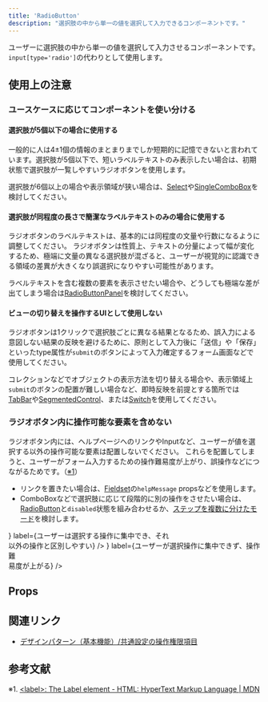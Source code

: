 ```yaml
---
title: 'RadioButton'
description: "選択肢の中から単一の値を選択して入力できるコンポーネントです。"
---
```



ユーザーに選択肢の中から単一の値を選択して入力させるコンポーネントです。
`input[type='radio']`の代わりとして使用します。

<ComponentStory name="RadioButton" />

## 使用上の注意

### ユースケースに応じてコンポーネントを使い分ける

#### 選択肢が5個以下の場合に使用する

一般的に人は4±1個の情報のまとまりまでしか短期的に記憶できないと言われています。選択肢が5個以下で、短いラベルテキストのみ表示したい場合は、初期状態で選択肢が一覧しやすいラジオボタンを使用します。

選択肢が6個以上の場合や表示領域が狭い場合は、[Select](/products/components/select/)や[SingleComboBox](/products/components/combo-box/singe-combo-box)を検討してください。

#### 選択肢が同程度の長さで簡潔なラベルテキストのみの場合に使用する

ラジオボタンのラベルテキストは、基本的には同程度の文量や行数になるように調整してください。
ラジオボタンは性質上、テキストの分量によって幅が変化するため、極端に文量の異なる選択肢が混ざると、ユーザーが視覚的に認識できる領域の差異が大きくなり誤選択になりやすい可能性があります。

ラベルテキストを含む複数の要素を表示させたい場合や、どうしても極端な差が出てしまう場合は[RadioButtonPanel](/products/components/radio-button-panel/)を検討してください。

#### ビューの切り替えを操作するUIとして使用しない

ラジオボタンは1クリックで選択肢ごとに異なる結果となるため、誤入力による意図しない結果の反映を避けるために、原則として入力後に「送信」や「保存」といったtype属性が`submit`のボタンによって入力確定するフォーム画面などで使用してください。  

コレクションなどでオブジェクトの表示方法を切り替える場合や、表示領域上`submit`のボタンの配置が難しい場合など、即時反映を前提とする箇所では[TabBar](/products/components/tab-bar/)や[SegmentedControl](/products/components/segmented-control/)、または[Switch](/products/components/switch/)を使用してください。

### ラジオボタン内に操作可能な要素を含めない

ラジオボタン内には、ヘルプページへのリンクやInputなど、ユーザーが値を選択する以外の操作可能な要素は配置しないでください。
これらを配置してしまうと、ユーザーがフォーム入力するための操作難易度が上がり、誤操作などにつながるためです。（[※1](#h2-3)）

- リンクを置きたい場合は、[Fieldset](/products/components/fieldset/)の`helpMessage` propsなどを使用します。
- ComboBoxなどで選択肢に応じて段階的に別の操作をさせたい場合は、[RadioButton](/products/components/radio-button/)と`disabled`状態を組み合わせるか、[ステップを複数に分けたモード](/products/design-patterns/modal-ui/#h3-5)を検討します。

<Cluster gap={1}>
  <DoAndDont
    type="do"
    img={<StaticImage src={RadioButtonDo} alt="Do" width="346" />}
    label={<Text>ユーザーは選択する操作に集中でき、それ<br/>以外の操作と区別しやすい</Text>}
  />
  <DoAndDont
    type="dont"
    img={<StaticImage src={RadioButtonDont} alt="Dont" width="346" />}
    label={<Text>ユーザーが選択操作に集中できず、操作難<br/>易度が上がる</Text>}
  />
</Cluster>

## Props

<ComponentPropsTable name="RadioButton" />

## 関連リンク

- [デザインパターン（基本機能）/共通設定の操作権限項目](/products/design-patterns-core-features/access-control-setting-pattern/)

## 参考文献

※1. [<label\>: The Label element - HTML: HyperText Markup Language | MDN](https://developer.mozilla.org/en-US/docs/Web/HTML/Element/label#interactive_content)
